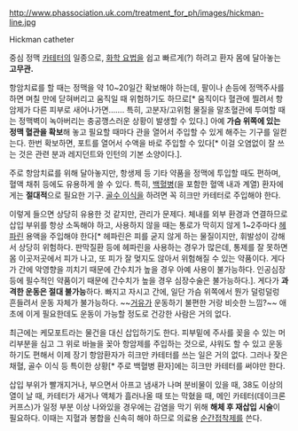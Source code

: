 http://www.phassociation.uk.com/treatment_for_ph/images/hickman-line.jpg

Hickman catheter

중심 정맥 [[카테터]]의 일종으로, [[화학 요법]]을 쉽고 빠르게(?) 하려고 환자 몸에 달아놓는 '''고무관.'''

항암치료를 할 때는 정맥을 약 10~20일간 확보해야 하는데, 팔이나 손등에 정맥주사를 하면 며칠 만에 닫혀버리고 움직일 때 위험하기도 하므로[* 움직이다 혈관에 찔려서 항암제가 다른 피부로 새어나가면……. 특히, 고분자/고위험 물질을 말초혈관에 투여할 때는 정맥벽이 녹아버리는 충공깽스러운 상황이 발생할 수 있다.] 아예 '''가슴 위쪽에 있는 정맥 혈관을 확보'''해 놓고 필요할 때마다 관을 열어서 주입할 수 있게 해주는 기구를 일컫는다. 한번 확보하면, 포트를 열어서 수액을 바로 주입할 수 있다[* 이걸 오염없이 잘 쓰는 것은 관련 분과 레지던트와 인턴의 기본 소양이다.].

주로 항암치료를 위해 달아놓지만, 항생제 등 기타 약품을 정맥에 투입할 때도 편하며, 혈액 채취 등에도 유용하게 쓸 수 있다. 특히, [[백혈병]](을 포함한 혈액 내과 계열) 환자에게는 '''절대적'''으로 필요한 기구. [[골수 이식]]을 하려면 꼭 히크만 카테터로 주입해야 한다.

이렇게 들으면 상당히 유용한 것 같지만, 관리가 문제다. 체내를 외부 환경과 연결하므로 삽입 부위를 항상 소독해야 하고, 사용하지 않을 때는 통로가 막히지 않게 1~2주마다 [[헤파린]] 용액을 주입해야 한다[* 헤파린은 피를 굳지 않게 하는 물질이지만, 휘발성이 강해서 상당히 위험하다. 판막질환 등에 헤파린을 사용하는 경우가 많은데, 통제를 잘 못하면 몸 이곳저곳에서 피가 나고, 또 피가 잘 멎지도 않아서 위험해질 수 있는 약품이다. 게다가 간에 악영향을 끼치기 때문에 간수치가 높을 경우 아예 사용이 불가능하다. 인공심장 등에 필수적인 약품이기 때문에 간수치가 높을 경우 심장수술은 불가능하다.]. 게다가 '''과격한 운동은 절대 불가능'''하다. 빠지고 자시고 간에, 일단 가슴 위쪽에서 뭔가 덜렁덜렁 흔들려서 운동 자체가 불가능하다. ~~[[거유]]가 운동하기 불편한 거랑 비슷한 느낌?~~ 애초에 이게 필요한데도 운동이 가능할 정도로 건강한 사람은 거의 없다. 

최근에는 케모포트라는 물건을 대신 삽입하기도 한다. 피부밑에 주사를 꽂을 수 있는 머리부분을 심고 그 위로 바늘을 꽂아 항암제를 주입하는 것으로, 샤워도 할 수 있고 운동하기도 편해서 이제 장기 항암환자가 히크만 카테터를 쓰는 일은 거의 없다. 그러나 잦은 채혈, 골수 이식 등 특이한 상황[* 주로 백혈병 환자]에는 히크만 카테터를 써야만 한다.

삽입 부위가 빨개지거나, 부으면서 아프고 냄새가 나며 분비물이 있을 때, 38도 이상의 열이 날 때, 카테터가 새거나 액체가 흘러나올 때 또는 막혔을 때, 메인 카테터(데이크론 커프스)가 일정 부분 이상 나와있을 경우에는 감염을 막기 위해 '''해체 후 재삽입 시술'''이 필요하다. 이때는 지혈과 봉합을 신속히 해야 하므로 의료용 [[순간접착제]]를 쓴다.
